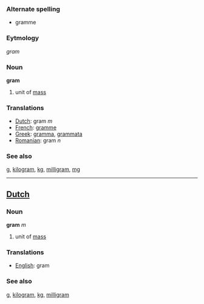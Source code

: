 === Alternate spelling ===
*gramme

===Eytmology===

''gram''

=== Noun ===

'''gram'''

# unit of [[mass]]

=== Translations ===
*[[Dutch]]: gram ''m''
*[[French]]: [[gramme]]
*[[Greek]]: [[gramma]], [[grammata]]
*[[Romanian]]: gram ''n''

=== See also ===
[[g]], [[kilogram]], [[kg]], [[milligram]], [[mg]]

----

==[[Dutch]]==
=== Noun ===

'''gram''' ''m''

# unit of [[mass]]

=== Translations ===
*[[English]]: gram

=== See also ===
[[g]], [[kilogram]], [[kg]], [[milligram]]
